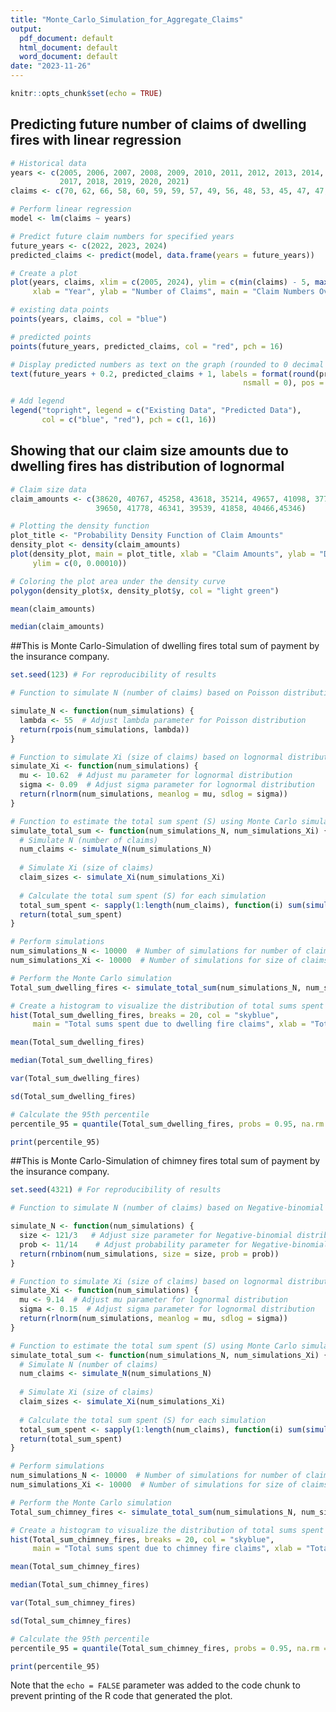 ```yaml
---
title: "Monte_Carlo_Simulation_for_Aggregate_Claims"
output:
  pdf_document: default
  html_document: default
  word_document: default
date: "2023-11-26"
---
```


```r
knitr::opts_chunk$set(echo = TRUE)
```

## Predicting future number of claims of dwelling fires with linear regression

```r

# Historical data
years <- c(2005, 2006, 2007, 2008, 2009, 2010, 2011, 2012, 2013, 2014, 2015, 2016, 
           2017, 2018, 2019, 2020, 2021)
claims <- c(70, 62, 66, 58, 60, 59, 59, 57, 49, 56, 48, 53, 45, 47, 47, 47, 46)

# Perform linear regression
model <- lm(claims ~ years)

# Predict future claim numbers for specified years 
future_years <- c(2022, 2023, 2024)
predicted_claims <- predict(model, data.frame(years = future_years))

# Create a plot
plot(years, claims, xlim = c(2005, 2024), ylim = c(min(claims) - 5, max(claims) + 5),
     xlab = "Year", ylab = "Number of Claims", main = "Claim Numbers Over Years")

# existing data points
points(years, claims, col = "blue")

# predicted points
points(future_years, predicted_claims, col = "red", pch = 16) 

# Display predicted numbers as text on the graph (rounded to 0 decimal places)
text(future_years + 0.2, predicted_claims + 1, labels = format(round(predicted_claims), 
                                                    nsmall = 0), pos = 3, col = "red")

# Add legend
legend("topright", legend = c("Existing Data", "Predicted Data"),
       col = c("blue", "red"), pch = c(1, 16))  

```

## Showing that our claim size amounts due to dwelling fires has distribution of lognormal

```r
# Claim size data
claim_amounts <- c(38620, 40767, 45258, 43618, 35214, 49657, 41098, 37740, 34485, 37459, 
                   39650, 41778, 46341, 39539, 41858, 40466,45346)

# Plotting the density function
plot_title <- "Probability Density Function of Claim Amounts"
density_plot <- density(claim_amounts)
plot(density_plot, main = plot_title, xlab = "Claim Amounts", ylab = "Density",
     ylim = c(0, 0.00010))

# Coloring the plot area under the density curve
polygon(density_plot$x, density_plot$y, col = "light green")

```
```r
mean(claim_amounts)
```
```r
median(claim_amounts)
```

##This is Monte Carlo-Simulation of dwelling fires total sum of payment by the insurance company.

```r
set.seed(123) # For reproducibility of results

# Function to simulate N (number of claims) based on Poisson distribution

simulate_N <- function(num_simulations) {
  lambda <- 55  # Adjust lambda parameter for Poisson distribution
  return(rpois(num_simulations, lambda))
}

# Function to simulate Xi (size of claims) based on lognormal distribution
simulate_Xi <- function(num_simulations) {
  mu <- 10.62  # Adjust mu parameter for lognormal distribution
  sigma <- 0.09  # Adjust sigma parameter for lognormal distribution
  return(rlnorm(num_simulations, meanlog = mu, sdlog = sigma))
}

# Function to estimate the total sum spent (S) using Monte Carlo simulation
simulate_total_sum <- function(num_simulations_N, num_simulations_Xi) {
  # Simulate N (number of claims)
  num_claims <- simulate_N(num_simulations_N)
  
  # Simulate Xi (size of claims)
  claim_sizes <- simulate_Xi(num_simulations_Xi)
  
  # Calculate the total sum spent (S) for each simulation
  total_sum_spent <- sapply(1:length(num_claims), function(i) sum(simulate_Xi(num_claims[i])))
  return(total_sum_spent)
}

# Perform simulations
num_simulations_N <- 10000  # Number of simulations for number of claims
num_simulations_Xi <- 10000  # Number of simulations for size of claims

# Perform the Monte Carlo simulation
Total_sum_dwelling_fires <- simulate_total_sum(num_simulations_N, num_simulations_Xi)

# Create a histogram to visualize the distribution of total sums spent
hist(Total_sum_dwelling_fires, breaks = 20, col = "skyblue", 
     main = "Total sums spent due to dwelling fire claims", xlab = "Total Sums Spent")
```
```r
mean(Total_sum_dwelling_fires)
```
```r
median(Total_sum_dwelling_fires)
```

```r
var(Total_sum_dwelling_fires)
```
```r
sd(Total_sum_dwelling_fires)
```
```r
# Calculate the 95th percentile
percentile_95 = quantile(Total_sum_dwelling_fires, probs = 0.95, na.rm = TRUE)

print(percentile_95)
```
##This is Monte Carlo-Simulation of chimney fires total sum of payment by the insurance company.

```r
set.seed(4321) # For reproducibility of results

# Function to simulate N (number of claims) based on Negative-binomial distribution

simulate_N <- function(num_simulations) {
  size <- 121/3   # Adjust size parameter for Negative-binomial distribution
  prob <- 11/14    # Adjust probability parameter for Negative-binomial distribution
  return(rnbinom(num_simulations, size = size, prob = prob))
}

# Function to simulate Xi (size of claims) based on lognormal distribution
simulate_Xi <- function(num_simulations) {
  mu <- 9.14  # Adjust mu parameter for lognormal distribution
  sigma <- 0.15  # Adjust sigma parameter for lognormal distribution
  return(rlnorm(num_simulations, meanlog = mu, sdlog = sigma))
}

# Function to estimate the total sum spent (S) using Monte Carlo simulation
simulate_total_sum <- function(num_simulations_N, num_simulations_Xi) {
  # Simulate N (number of claims)
  num_claims <- simulate_N(num_simulations_N)
  
  # Simulate Xi (size of claims)
  claim_sizes <- simulate_Xi(num_simulations_Xi)
  
  # Calculate the total sum spent (S) for each simulation
  total_sum_spent <- sapply(1:length(num_claims), function(i) sum(simulate_Xi(num_claims[i])))
  return(total_sum_spent)
}

# Perform simulations
num_simulations_N <- 10000  # Number of simulations for number of claims
num_simulations_Xi <- 10000  # Number of simulations for size of claims

# Perform the Monte Carlo simulation
Total_sum_chimney_fires <- simulate_total_sum(num_simulations_N, num_simulations_Xi)

# Create a histogram to visualize the distribution of total sums spent
hist(Total_sum_chimney_fires, breaks = 20, col = "skyblue", 
     main = "Total sums spent due to chimney fire claims", xlab = "Total Sums Spent")
```


```r
mean(Total_sum_chimney_fires)
```
```r
median(Total_sum_chimney_fires)
```
```r
var(Total_sum_chimney_fires)
```
```r
sd(Total_sum_chimney_fires)
```
```r
# Calculate the 95th percentile
percentile_95 = quantile(Total_sum_chimney_fires, probs = 0.95, na.rm = TRUE)

print(percentile_95)
```
Note that the `echo = FALSE` parameter was added to the code chunk to prevent printing of the R code that generated the plot.
